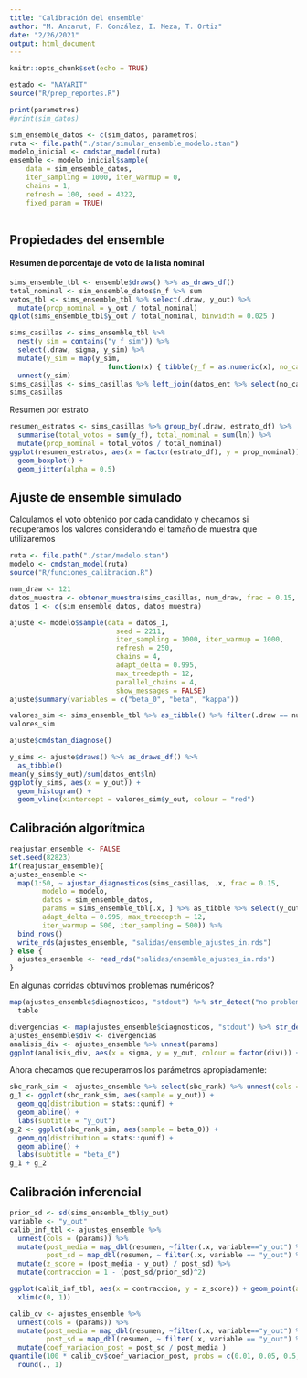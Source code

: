 ```yaml
---
title: "Calibración del ensemble"
author: "M. Anzarut, F. González, I. Meza, T. Ortiz"
date: "2/26/2021"
output: html_document
---
```



```r
knitr::opts_chunk$set(echo = TRUE)
```

```r
estado <- "NAYARIT"
source("R/prep_reportes.R")
```



```r
print(parametros)
#print(sim_datos)
```

```r
sim_ensemble_datos <- c(sim_datos, parametros)
ruta <- file.path("./stan/simular_ensemble_modelo.stan")
modelo_inicial <- cmdstan_model(ruta)
ensemble <- modelo_inicial$sample(
    data = sim_ensemble_datos,
    iter_sampling = 1000, iter_warmup = 0, 
    chains = 1,
    refresh = 100, seed = 4322,
    fixed_param = TRUE)
  
```

## Propiedades del ensemble

#### Resumen de porcentaje de voto de la lista nominal

```r
sims_ensemble_tbl <- ensemble$draws() %>% as_draws_df()
total_nominal <- sim_ensemble_datos$n_f %>% sum
votos_tbl <- sims_ensemble_tbl %>% select(.draw, y_out) %>% 
  mutate(prop_nominal = y_out / total_nominal)
qplot(sims_ensemble_tbl$y_out / total_nominal, binwidth = 0.025 )
```
```r
sims_casillas <- sims_ensemble_tbl %>% 
  nest(y_sim = contains("y_f_sim")) %>% 
  select(.draw, sigma, y_sim) %>% 
  mutate(y_sim = map(y_sim, 
                        function(x) { tibble(y_f = as.numeric(x), no_casilla = 1:ncol(x)) })) %>% 
  unnest(y_sim)
sims_casillas <- sims_casillas %>% left_join(datos_ent %>% select(no_casilla, estrato_df, ln)) 
sims_casillas
```
Resumen por estrato

```r
resumen_estratos <- sims_casillas %>% group_by(.draw, estrato_df) %>% 
  summarise(total_votos = sum(y_f), total_nominal = sum(ln)) %>% 
  mutate(prop_nominal = total_votos / total_nominal)
ggplot(resumen_estratos, aes(x = factor(estrato_df), y = prop_nominal)) +
  geom_boxplot() +
  geom_jitter(alpha = 0.5)
```

## Ajuste de ensemble simulado

Calculamos el voto obtenido por cada candidato y checamos si recuperamos los
valores considerando el tamaño de muestra que utilizaremos


```r
ruta <- file.path("./stan/modelo.stan")
modelo <- cmdstan_model(ruta)
source("R/funciones_calibracion.R")
```

```r
num_draw <- 121
datos_muestra <- obtener_muestra(sims_casillas, num_draw, frac = 0.15, seed = 1132)
datos_1 <- c(sim_ensemble_datos, datos_muestra)
```




```r
ajuste <- modelo$sample(data = datos_1, 
                          seed = 2211,
                          iter_sampling = 1000, iter_warmup = 1000,
                          refresh = 250, 
                          chains = 4, 
                          adapt_delta = 0.995,
                          max_treedepth = 12,
                          parallel_chains = 4, 
                          show_messages = FALSE)
ajuste$summary(variables = c("beta_0", "beta", "kappa"))
```
```r
valores_sim <- sims_ensemble_tbl %>% as_tibble() %>% filter(.draw == num_draw) 
valores_sim
```

```r
ajuste$cmdstan_diagnose()
```


```r
y_sims <- ajuste$draws() %>% as_draws_df() %>% 
  as_tibble()
mean(y_sims$y_out)/sum(datos_ent$ln)
ggplot(y_sims, aes(x = y_out)) +
  geom_histogram() +
  geom_vline(xintercept = valores_sim$y_out, colour = "red")
```

## Calibración algorítmica

```r
reajustar_ensemble <- FALSE
set.seed(82823)
if(reajustar_ensemble){
ajustes_ensemble <- 
  map(1:50, ~ ajustar_diagnosticos(sims_casillas, .x, frac = 0.15,
        modelo = modelo, 
        datos = sim_ensemble_datos,
        params = sims_ensemble_tbl[.x, ] %>% as_tibble %>% select(y_out, beta_0, sigma),
        adapt_delta = 0.995, max_treedepth = 12,
        iter_warmup = 500, iter_sampling = 500)) %>% 
  bind_rows()
  write_rds(ajustes_ensemble, "salidas/ensemble_ajustes_in.rds")
} else {
  ajustes_ensemble <- read_rds("salidas/ensemble_ajustes_in.rds")
}
```

En algunas corridas obtuvimos problemas numéricos?

```r
map(ajustes_ensemble$diagnosticos, "stdout") %>% str_detect("no problems detected") %>% 
  table

divergencias <- map(ajustes_ensemble$diagnosticos, "stdout") %>% str_detect("ended with a divergence") 
ajustes_ensemble$div <- divergencias
analisis_div <- ajustes_ensemble %>% unnest(params)
ggplot(analisis_div, aes(x = sigma, y = y_out, colour = factor(div))) + geom_point()
```



Ahora checamos que recuperamos los parámetros apropiadamente:

```r
sbc_rank_sim <- ajustes_ensemble %>% select(sbc_rank) %>% unnest(cols = sbc_rank)
g_1 <- ggplot(sbc_rank_sim, aes(sample = y_out)) +
  geom_qq(distribution = stats::qunif) +
  geom_abline() +
  labs(subtitle = "y_out")
g_2 <- ggplot(sbc_rank_sim, aes(sample = beta_0)) +
  geom_qq(distribution = stats::qunif) +
  geom_abline() +
  labs(subtitle = "beta_0")
g_1 + g_2
```

## Calibración inferencial



```r
prior_sd <- sd(sims_ensemble_tbl$y_out)
variable <- "y_out"
calib_inf_tbl <- ajustes_ensemble %>%
  unnest(cols = (params)) %>% 
  mutate(post_media = map_dbl(resumen, ~filter(.x, variable=="y_out") %>% pull(mean)),
         post_sd = map_dbl(resumen, ~ filter(.x, variable == "y_out") %>% pull(sd))) %>% 
  mutate(z_score = (post_media - y_out) / post_sd) %>% 
  mutate(contraccion = 1 - (post_sd/prior_sd)^2)
```

```r
ggplot(calib_inf_tbl, aes(x = contraccion, y = z_score)) + geom_point(alpha = 0.5) +
  xlim(c(0, 1))
```

```r
calib_cv <- ajustes_ensemble %>%
  unnest(cols = (params)) %>% 
  mutate(post_media = map_dbl(resumen, ~filter(.x, variable=="y_out") %>% pull(mean)),
         post_sd = map_dbl(resumen, ~ filter(.x, variable == "y_out") %>% pull(sd))) %>% 
  mutate(coef_variacion_post = post_sd / post_media )
quantile(100 * calib_cv$coef_variacion_post, probs = c(0.01, 0.05, 0.5, 0.90, 0.99)) %>% 
  round(., 1)
```


